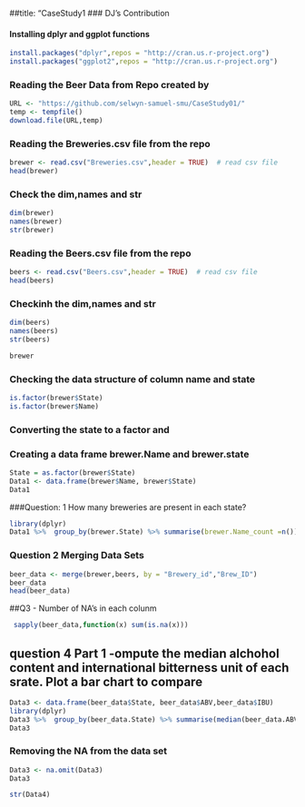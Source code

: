 
##title: "CaseStudy1
### DJ's Contribution

#### Installing  dplyr and ggplot functions


```{r}
install.packages("dplyr",repos = "http://cran.us.r-project.org")
install.packages("ggplot2",repos = "http://cran.us.r-project.org")

```
### Reading the Beer Data from Repo created by 

```{r}
URL <- "https://github.com/selwyn-samuel-smu/CaseStudy01/"
temp <- tempfile()
download.file(URL,temp)

```
### Reading the Breweries.csv file from the repo

```{r}
brewer <- read.csv("Breweries.csv",header = TRUE)  # read csv file
head(brewer)

```

### Check the dim,names and str

```{r}
dim(brewer)
names(brewer)
str(brewer)

```

### Reading the Beers.csv file from the repo

```{r}
beers <- read.csv("Beers.csv",header = TRUE)  # read csv file
head(beers)

```
### Checkinh the dim,names and str

```{r}
dim(beers)
names(beers)
str(beers)

```
```{r}
brewer
```
### Checking the data structure of column name and state
```{r}
is.factor(brewer$State)
is.factor(brewer$Name)
```
### Converting the state to a factor and 
### Creating a data frame brewer.Name and brewer.state
```{r}
State = as.factor(brewer$State)
Data1 <- data.frame(brewer$Name, brewer$State)
Data1
```

###Question: 1 How many breweries are present in each state?

```{r}
library(dplyr)
Data1 %>%  group_by(brewer.State) %>% summarise(brewer.Name_count =n())

```


### Question 2 Merging Data Sets

```{r}
beer_data <- merge(brewer,beers, by = "Brewery_id","Brew_ID")
beer_data
head(beer_data)

```

##Q3 - Number of NA's in each colunm

```{r}
 sapply(beer_data,function(x) sum(is.na(x)))

```


## question 4 Part 1 -ompute the median alchohol content and international bitterness unit of each srate. Plot a bar chart to compare
```{r}
Data3 <- data.frame(beer_data$State, beer_data$ABV,beer_data$IBU)
library(dplyr)
Data3 %>%  group_by(beer_data.State) %>% summarise(median(beer_data.ABV),median(beer_data.IBU))
Data3
```
### Removing the NA from the data set

```{r}

Data3 <- na.omit(Data3)
Data3

```


```{r}
str(Data4)

```






